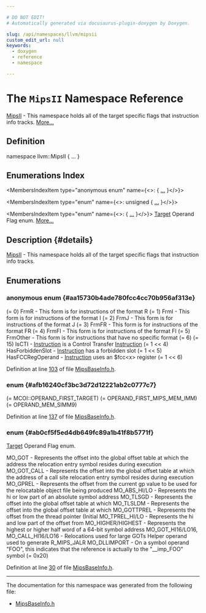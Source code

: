 ```yaml
---

# DO NOT EDIT!
# Automatically generated via docusaurus-plugin-doxygen by Doxygen.

slug: /api/namespaces/llvm/mipsii
custom_edit_url: null
keywords:
  - doxygen
  - reference
  - namespace

---
```





# The `MipsII` Namespace Reference

<DoxygenPage pluginConfig={pluginConfig}>

<a href="/docs/api/namespaces/llvm/mipsii">MipsII</a> - This namespace holds all of the target specific flags that instruction info tracks. <a href="#details">More...</a>

## Definition

<CodeBlock>namespace llvm::MipsII &#123; ... &#125;</CodeBlock>

## Enumerations Index

<MembersIndex>

<MembersIndexItem
  type="anonymous enum"
  name={<>:  &#123; <a href="#aa15730b4ade780fcc4cc70b956af313e">...</a> &#125;</>}>
</MembersIndexItem>

<MembersIndexItem
  type="enum"
  name={<>: unsigned &#123; <a href="#afb16240cf3bc3d72d12221ab2c0777c7">...</a> &#125;</>}>
</MembersIndexItem>

<MembersIndexItem
  type="enum"
  name={<>:  &#123; <a href="#ab0cf5f5ed4db649fc89a1b41f8b5771f">...</a> &#125;</>}>
<a href="/docs/api/classes/llvm/target">Target</a> Operand Flag enum. <a href="#ab0cf5f5ed4db649fc89a1b41f8b5771f">More...</a>
</MembersIndexItem>

</MembersIndex>

## Description {#details}

<a href="/docs/api/namespaces/llvm/mipsii">MipsII</a> - This namespace holds all of the target specific flags that instruction info tracks.

<SectionDefinition>

## Enumerations

### anonymous enum  {#aa15730b4ade780fcc4cc70b956af313e}

<MemberDefinition
  prototype="anonymous enum ">

<EnumerationList title="Enumeration values">

<Link id="aa15730b4ade780fcc4cc70b956af313ea8bea820bb9a84757d24d35912acfdb9b" />
<EnumerationListItem name="Pseudo">
 (= 0)
</EnumerationListItem>

<Link id="aa15730b4ade780fcc4cc70b956af313eae0307a8051fb3c72f5dcdd8672cebc11" />
<EnumerationListItem name="FrmR">
FrmR - This form is for instructions of the format R (= 1)
</EnumerationListItem>

<Link id="aa15730b4ade780fcc4cc70b956af313ea7fcd17f89e35180c7bab9419926994e1" />
<EnumerationListItem name="FrmI">
FrmI - This form is for instructions of the format I (= 2)
</EnumerationListItem>

<Link id="aa15730b4ade780fcc4cc70b956af313ea8996a0a89eb26019e0e726a11447dfdb" />
<EnumerationListItem name="FrmJ">
FrmJ - This form is for instructions of the format J (= 3)
</EnumerationListItem>

<Link id="aa15730b4ade780fcc4cc70b956af313eab4f0b5581a14dbcdd01e4de807678548" />
<EnumerationListItem name="FrmFR">
FrmFR - This form is for instructions of the format FR (= 4)
</EnumerationListItem>

<Link id="aa15730b4ade780fcc4cc70b956af313ea9e3e2503b6f9249256182c1e3ec7235d" />
<EnumerationListItem name="FrmFI">
FrmFI - This form is for instructions of the format FI (= 5)
</EnumerationListItem>

<Link id="aa15730b4ade780fcc4cc70b956af313ea7070fe677b5cf5ad78abdffd8c5e4476" />
<EnumerationListItem name="FrmOther">
FrmOther - This form is for instructions that have no specific format (= 6)
</EnumerationListItem>

<Link id="aa15730b4ade780fcc4cc70b956af313ea95a92f586fd8597f2b376bb7c415a752" />
<EnumerationListItem name="FormMask">
 (= 15)
</EnumerationListItem>

<Link id="aa15730b4ade780fcc4cc70b956af313ea1bc5a446bd5b475f853dbb9642e070b9" />
<EnumerationListItem name="IsCTI">
IsCTI - <a href="/docs/api/classes/llvm/instruction">Instruction</a> is a Control Transfer <a href="/docs/api/classes/llvm/instruction">Instruction</a> (= 1 &lt;&lt; 4)
</EnumerationListItem>

<Link id="aa15730b4ade780fcc4cc70b956af313eaa073124a362de1f2a0c6ff15a51da563" />
<EnumerationListItem name="HasForbiddenSlot">
HasForbiddenSlot - <a href="/docs/api/classes/llvm/instruction">Instruction</a> has a forbidden slot (= 1 &lt;&lt; 5)
</EnumerationListItem>

<Link id="aa15730b4ade780fcc4cc70b956af313ea41621e62ad62ad83ed2ea6b34cd525a7" />
<EnumerationListItem name="HasFCCRegOperand">
HasFCCRegOperand - <a href="/docs/api/classes/llvm/instruction">Instruction</a> uses an $fcc&lt;x&gt; register (= 1 &lt;&lt; 6)
</EnumerationListItem>

</EnumerationList>

Definition at line <a href="/docs/api/files/lib/lib/target/lib/target/mips/lib/target/mips/mctargetdesc/mipsbaseinfo-h/#l00103">103</a> of file <a href="/docs/api/files/lib/lib/target/lib/target/mips/lib/target/mips/mctargetdesc/mipsbaseinfo-h">MipsBaseInfo.h</a>.
</MemberDefinition>

### enum  {#afb16240cf3bc3d72d12221ab2c0777c7}

<MemberDefinition
  prototype="enum llvm::MipsII::OperandType : unsigned">

<EnumerationList title="Enumeration values">

<Link id="afb16240cf3bc3d72d12221ab2c0777c7ac344b021782f708939b2cd57ec87ef4b" />
<EnumerationListItem name="OPERAND_FIRST_MIPS_MEM_IMM">
 (= MCOI::OPERAND&#95;FIRST&#95;TARGET)
</EnumerationListItem>

<Link id="afb16240cf3bc3d72d12221ab2c0777c7a614dc461189332a71124ff99f8312ca2" />
<EnumerationListItem name="OPERAND_MEM_SIMM9">
 (= OPERAND&#95;FIRST&#95;MIPS&#95;MEM&#95;IMM)
</EnumerationListItem>

<Link id="afb16240cf3bc3d72d12221ab2c0777c7aeae3140bed4147309e29c89da8292269" />
<EnumerationListItem name="OPERAND_LAST_MIPS_MEM_IMM">
 (= OPERAND&#95;MEM&#95;SIMM9)
</EnumerationListItem>

</EnumerationList>

Definition at line <a href="/docs/api/files/lib/lib/target/lib/target/mips/lib/target/mips/mctargetdesc/mipsbaseinfo-h/#l00137">137</a> of file <a href="/docs/api/files/lib/lib/target/lib/target/mips/lib/target/mips/mctargetdesc/mipsbaseinfo-h">MipsBaseInfo.h</a>.
</MemberDefinition>

### enum  {#ab0cf5f5ed4db649fc89a1b41f8b5771f}

<MemberDefinition
  prototype="enum llvm::MipsII::TOF ">
<a href="/docs/api/classes/llvm/target">Target</a> Operand Flag enum.

<EnumerationList title="Enumeration values">

<Link id="ab0cf5f5ed4db649fc89a1b41f8b5771fa2b90ab603f8ca08839a861300606d205" />
<EnumerationListItem name="MO_NO_FLAG">

</EnumerationListItem>

<Link id="ab0cf5f5ed4db649fc89a1b41f8b5771fa1a2e2730911aa3bb70313c56b63951e2" />
<EnumerationListItem name="MO_GOT">
MO&#95;GOT - Represents the offset into the global offset table at which the address the relocation entry symbol resides during execution
</EnumerationListItem>

<Link id="ab0cf5f5ed4db649fc89a1b41f8b5771fa07de8fa3199be2175e9f096d59778431" />
<EnumerationListItem name="MO_GOT_CALL">
MO&#95;GOT&#95;CALL - Represents the offset into the global offset table at which the address of a call site relocation entry symbol resides during execution
</EnumerationListItem>

<Link id="ab0cf5f5ed4db649fc89a1b41f8b5771facc686a80ae02879bbbe0426839c64b2a" />
<EnumerationListItem name="MO_GPREL">
MO&#95;GPREL - Represents the offset from the current gp value to be used for the relocatable object file being produced
</EnumerationListItem>

<Link id="ab0cf5f5ed4db649fc89a1b41f8b5771fa5fbdfe4fb09a0dac0b32cce2d9d68624" />
<EnumerationListItem name="MO_ABS_HI">
MO&#95;ABS&#95;HI/LO - Represents the hi or low part of an absolute symbol address
</EnumerationListItem>

<Link id="ab0cf5f5ed4db649fc89a1b41f8b5771fa23c1a6183ec3becd204af9f074a6a10e" />
<EnumerationListItem name="MO_ABS_LO">

</EnumerationListItem>

<Link id="ab0cf5f5ed4db649fc89a1b41f8b5771fac6c8fd74637cf047e18f442117c554e4" />
<EnumerationListItem name="MO_TLSGD">
MO&#95;TLSGD - Represents the offset into the global offset table at which
</EnumerationListItem>

<Link id="ab0cf5f5ed4db649fc89a1b41f8b5771fa90d21f29c16296571a24bef17adc20d6" />
<EnumerationListItem name="MO_TLSLDM">
MO&#95;TLSLDM - Represents the offset into the global offset table at which
</EnumerationListItem>

<Link id="ab0cf5f5ed4db649fc89a1b41f8b5771fa4b22f53419fa8f6239a48a75ab3097c2" />
<EnumerationListItem name="MO_DTPREL_HI">

</EnumerationListItem>

<Link id="ab0cf5f5ed4db649fc89a1b41f8b5771fad15659773f43e297a5f00bc6e74c476b" />
<EnumerationListItem name="MO_DTPREL_LO">

</EnumerationListItem>

<Link id="ab0cf5f5ed4db649fc89a1b41f8b5771fa3bcf76298491174cfa096a159fcfa1bd" />
<EnumerationListItem name="MO_GOTTPREL">
MO&#95;GOTTPREL - Represents the offset from the thread pointer (Initial
</EnumerationListItem>

<Link id="ab0cf5f5ed4db649fc89a1b41f8b5771fa0b6a4b5240837361e781d83d33e47f7d" />
<EnumerationListItem name="MO_TPREL_HI">
MO&#95;TPREL&#95;HI/LO - Represents the hi and low part of the offset from
</EnumerationListItem>

<Link id="ab0cf5f5ed4db649fc89a1b41f8b5771fa017c78afd95cb34d547e5b12d7e82cf2" />
<EnumerationListItem name="MO_TPREL_LO">

</EnumerationListItem>

<Link id="ab0cf5f5ed4db649fc89a1b41f8b5771faaa8df1a598df32869fd86fbf2ddeb7db" />
<EnumerationListItem name="MO_GPOFF_HI">

</EnumerationListItem>

<Link id="ab0cf5f5ed4db649fc89a1b41f8b5771fa9c46e428d47c726405f2a7461d360709" />
<EnumerationListItem name="MO_GPOFF_LO">

</EnumerationListItem>

<Link id="ab0cf5f5ed4db649fc89a1b41f8b5771fa909d916f4557a43b18dc4af1cd7ad54d" />
<EnumerationListItem name="MO_GOT_DISP">

</EnumerationListItem>

<Link id="ab0cf5f5ed4db649fc89a1b41f8b5771fac2b1d63e911d3f10faaff19adc5b175f" />
<EnumerationListItem name="MO_GOT_PAGE">

</EnumerationListItem>

<Link id="ab0cf5f5ed4db649fc89a1b41f8b5771fafd34cc5a05cd588c7c54984311b3a0ba" />
<EnumerationListItem name="MO_GOT_OFST">

</EnumerationListItem>

<Link id="ab0cf5f5ed4db649fc89a1b41f8b5771fae9a6bcb93bd478212b515dedbcf7d07b" />
<EnumerationListItem name="MO_HIGHER">
MO&#95;HIGHER/HIGHEST - Represents the highest or higher half word of a 64-bit symbol address
</EnumerationListItem>

<Link id="ab0cf5f5ed4db649fc89a1b41f8b5771fab607eb14b7755148dd000a00762e46a8" />
<EnumerationListItem name="MO_HIGHEST">

</EnumerationListItem>

<Link id="ab0cf5f5ed4db649fc89a1b41f8b5771fa80550b616f5cf1b51608f8f61c544204" />
<EnumerationListItem name="MO_GOT_HI16">
MO&#95;GOT&#95;HI16/LO16, MO&#95;CALL&#95;HI16/LO16 - Relocations used for large GOTs
</EnumerationListItem>

<Link id="ab0cf5f5ed4db649fc89a1b41f8b5771fa29a813390a5f2ab8c2c72f3f298fd2d8" />
<EnumerationListItem name="MO_GOT_LO16">

</EnumerationListItem>

<Link id="ab0cf5f5ed4db649fc89a1b41f8b5771faa34ae20e1ab04ab32424d69695d84a7d" />
<EnumerationListItem name="MO_CALL_HI16">

</EnumerationListItem>

<Link id="ab0cf5f5ed4db649fc89a1b41f8b5771faf24a8ce33e62490e77f5e85ae38f4217" />
<EnumerationListItem name="MO_CALL_LO16">

</EnumerationListItem>

<Link id="ab0cf5f5ed4db649fc89a1b41f8b5771fa1ad85da6e7dae2e1d6b2e9878a76d56f" />
<EnumerationListItem name="MO_JALR">
Helper operand used to generate R&#95;MIPS&#95;JALR
</EnumerationListItem>

<Link id="ab0cf5f5ed4db649fc89a1b41f8b5771fab985de2c979ebcdba6e5456b31a00222" />
<EnumerationListItem name="MO_DLLIMPORT">
MO&#95;DLLIMPORT - On a symbol operand &quot;FOO&quot;, this indicates that the reference is actually to the &quot;&#95;&#95;imp&#95;FOO&quot; symbol (= 0x20)
</EnumerationListItem>

</EnumerationList>

Definition at line <a href="/docs/api/files/lib/lib/target/lib/target/mips/lib/target/mips/mctargetdesc/mipsbaseinfo-h/#l00030">30</a> of file <a href="/docs/api/files/lib/lib/target/lib/target/mips/lib/target/mips/mctargetdesc/mipsbaseinfo-h">MipsBaseInfo.h</a>.
</MemberDefinition>

</SectionDefinition>

<hr/>

The documentation for this namespace was generated from the following file:

<ul>
<li><a href="/docs/api/files/lib/lib/target/lib/target/mips/lib/target/mips/mctargetdesc/mipsbaseinfo-h">MipsBaseInfo.h</a></li>
</ul>

</DoxygenPage>
